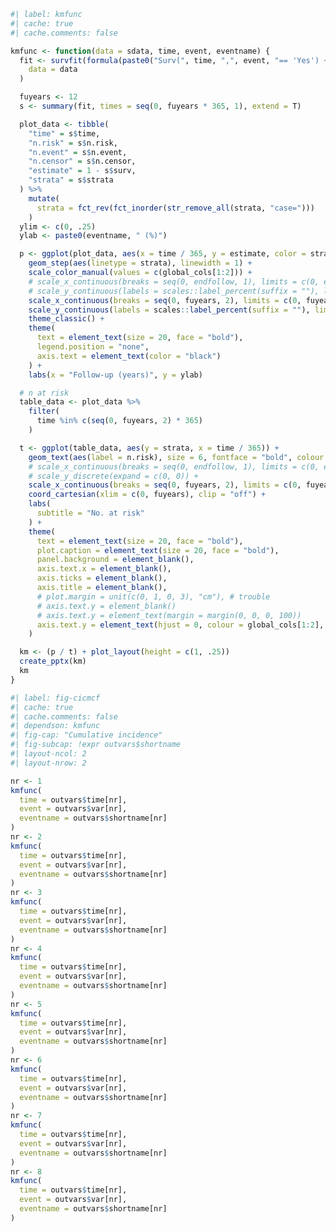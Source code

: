 ```r
#| label: kmfunc
#| cache: true
#| cache.comments: false

kmfunc <- function(data = sdata, time, event, eventname) {
  fit <- survfit(formula(paste0("Surv(", time, ",", event, "== 'Yes') ~ case")),
    data = data
  )

  fuyears <- 12
  s <- summary(fit, times = seq(0, fuyears * 365, 1), extend = T)

  plot_data <- tibble(
    "time" = s$time,
    "n.risk" = s$n.risk,
    "n.event" = s$n.event,
    "n.censor" = s$n.censor,
    "estimate" = 1 - s$surv,
    "strata" = s$strata
  ) %>%
    mutate(
      strata = fct_rev(fct_inorder(str_remove_all(strata, "case=")))
    )
  ylim <- c(0, .25)
  ylab <- paste0(eventname, " (%)")

  p <- ggplot(plot_data, aes(x = time / 365, y = estimate, color = strata)) +
    geom_step(aes(linetype = strata), linewidth = 1) +
    scale_color_manual(values = c(global_cols[1:2])) +
    # scale_x_continuous(breaks = seq(0, endfollow, 1), limits = c(0, endfollow), expand = c(0, 0)) +
    # scale_y_continuous(labels = scales::label_percent(suffix = ""), limits = c(0, 1), expand = c(0, 0)) +
    scale_x_continuous(breaks = seq(0, fuyears, 2), limits = c(0, fuyears)) +
    scale_y_continuous(labels = scales::label_percent(suffix = ""), limits = ylim) +
    theme_classic() +
    theme(
      text = element_text(size = 20, face = "bold"),
      legend.position = "none",
      axis.text = element_text(color = "black")
    ) +
    labs(x = "Follow-up (years)", y = ylab)

  # n at risk
  table_data <- plot_data %>%
    filter(
      time %in% c(seq(0, fuyears, 2) * 365)
    )

  t <- ggplot(table_data, aes(y = strata, x = time / 365)) +
    geom_text(aes(label = n.risk), size = 6, fontface = "bold", colour = rep(global_cols[2:1], each = 7)) +
    # scale_x_continuous(breaks = seq(0, endfollow, 1), limits = c(0, endfollow), expand = c(0, 0)) +
    # scale_y_discrete(expand = c(0, 0)) +
    scale_x_continuous(breaks = seq(0, fuyears, 2), limits = c(0, fuyears)) +
    coord_cartesian(xlim = c(0, fuyears), clip = "off") +
    labs(
      subtitle = "No. at risk"
    ) +
    theme(
      text = element_text(size = 20, face = "bold"),
      plot.caption = element_text(size = 20, face = "bold"),
      panel.background = element_blank(),
      axis.text.x = element_blank(),
      axis.ticks = element_blank(),
      axis.title = element_blank(),
      # plot.margin = unit(c(0, 1, 0, 3), "cm"), # trouble
      # axis.text.y = element_blank()
      # axis.text.y = element_text(margin = margin(0, 0, 0, 100))
      axis.text.y = element_text(hjust = 0, colour = global_cols[1:2], face = "bold")
    )

  km <- (p / t) + plot_layout(height = c(1, .25))
  create_pptx(km)
  km
}
```

```r
#| label: fig-cicmcf
#| cache: true
#| cache.comments: false
#| dependson: kmfunc
#| fig-cap: "Cumulative incidence"
#| fig-subcap: !expr outvars$shortname
#| layout-ncol: 2
#| layout-nrow: 2

nr <- 1
kmfunc(
  time = outvars$time[nr],
  event = outvars$var[nr],
  eventname = outvars$shortname[nr]
)
nr <- 2
kmfunc(
  time = outvars$time[nr],
  event = outvars$var[nr],
  eventname = outvars$shortname[nr]
)
nr <- 3
kmfunc(
  time = outvars$time[nr],
  event = outvars$var[nr],
  eventname = outvars$shortname[nr]
)
nr <- 4
kmfunc(
  time = outvars$time[nr],
  event = outvars$var[nr],
  eventname = outvars$shortname[nr]
)
nr <- 5
kmfunc(
  time = outvars$time[nr],
  event = outvars$var[nr],
  eventname = outvars$shortname[nr]
)
nr <- 6
kmfunc(
  time = outvars$time[nr],
  event = outvars$var[nr],
  eventname = outvars$shortname[nr]
)
nr <- 7
kmfunc(
  time = outvars$time[nr],
  event = outvars$var[nr],
  eventname = outvars$shortname[nr]
)
nr <- 8
kmfunc(
  time = outvars$time[nr],
  event = outvars$var[nr],
  eventname = outvars$shortname[nr]
)
```
